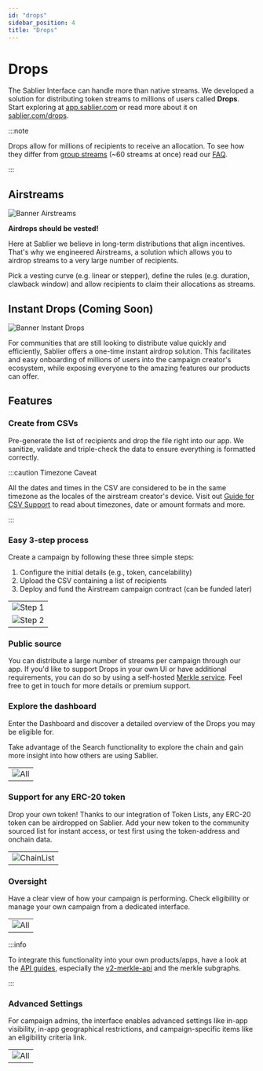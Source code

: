 ```yaml
---
id: "drops"
sidebar_position: 4
title: "Drops"
---
```


# Drops

The Sablier Interface can handle more than native streams. We developed a solution for distributing token streams to
millions of users called **Drops**. Start exploring at [app.sablier.com](https://app.sablier.com/drops/) or read more
about it on [sablier.com/drops](https://sablier.com/drops).

:::note

Drops allow for millions of recipients to receive an allocation. To see how they differ from
[group streams](/apps/features/vesting#create-in-batches) (~60 streams at once) read our [FAQ](/support/faq).

:::

## Airstreams

![Banner Airstreams](/banner/docs-banner-drops-airstreams.png)

**Airdrops should be vested!**

Here at Sablier we believe in long-term distributions that align incentives. That's why we engineered Airstreams, a
solution which allows you to airdrop streams to a very large number of recipients.

Pick a vesting curve (e.g. linear or stepper), define the rules (e.g. duration, clawback window) and allow recipients to
claim their allocations as streams.

## Instant Drops (Coming Soon)

![Banner Instant Drops](/banner/docs-banner-drops-instant.png)

For communities that are still looking to distribute value quickly and efficiently, Sablier offers a one-time instant
airdrop solution. This facilitates and easy onboarding of millions of users into the campaign creator's ecosystem, while
exposing everyone to the amazing features our products can offer.

## Features

### Create from CSVs

Pre-generate the list of recipients and drop the file right into our app. We sanitize, validate and triple-check the
data to ensure everything is formatted correctly.

:::caution Timezone Caveat

All the dates and times in the CSV are considered to be in the same timezone as the locales of the airstream creator's
device. Visit out [Guide for CSV Support](/apps/guides/csv-support) to read about timezones, date or amount formats and
more.

:::

### Easy 3-step process

Create a campaign by following these three simple steps:

1. Configure the initial details (e.g., token, cancelability)
2. Upload the CSV containing a list of recipients
3. Deploy and fund the Airstream campaign contract (can be funded later)

|                                                         |
| ------------------------------------------------------- |
| ![Step 1](/screenshots/drops-form-1.png)                |
| ![Step 2](/screenshots/airstream-create-recipients.png) |

### Public source

You can distribute a large number of streams per campaign through our app. If you'd like to support Drops in your own UI
or have additional requirements, you can do so by using a self-hosted [Merkle service](/api/merkle-api/intro). Feel free
to get in touch for more details or premium support.

### Explore the dashboard

Enter the Dashboard and discover a detailed overview of the Drops you may be eligible for.

Take advantage of the Search functionality to explore the chain and gain more insight into how others are using Sablier.

|                                       |
| ------------------------------------- |
| ![All](/screenshots/drops-search.png) |

### Support for any ERC-20 token

Drop your own token! Thanks to our integration of Token Lists, any ERC-20 token can be airdropped on Sablier. Add your
new token to the community sourced list for instant access, or test first using the token-address and onchain data.

|                                               |
| --------------------------------------------- |
| ![ChainList](/screenshots/general-chains.png) |

### Oversight

Have a clear view of how your campaign is performing. Check eligibility or manage your own campaign from a dedicated
interface.

|                                            |
| ------------------------------------------ |
| ![All](/screenshots/airstream-profile.png) |

:::info

To integrate this functionality into your own products/apps, have a look at the [API guides](/api/overview), especially
the [v2-merkle-api](/api/merkle-api/intro) and the merkle subgraphs.

:::

### Advanced Settings

For campaign admins, the interface enables advanced settings like in-app visibility, in-app geographical restrictions,
and campaign-specific items like an eligibility criteria link.

|                                         |
| --------------------------------------- |
| ![All](/screenshots/drops-settings.png) |
